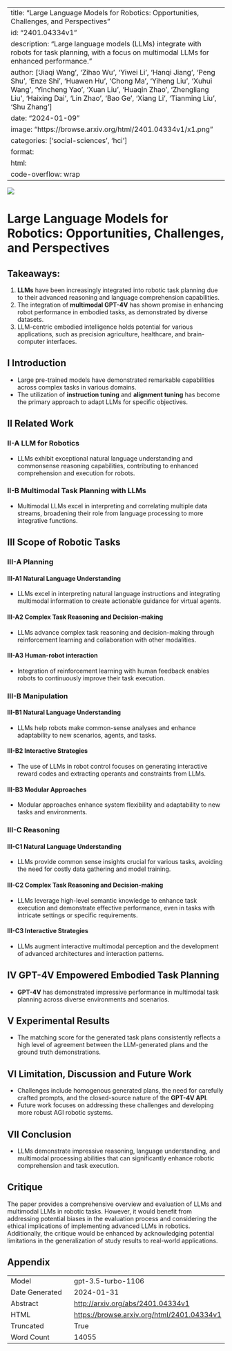 
---
title: "Large Language Models for Robotics: Opportunities, Challenges, and Perspectives"
id: "2401.04334v1"
description: "Large language models (LLMs) integrate with robots for task planning, with a focus on multimodal LLMs for enhanced performance."
author: ['Jiaqi Wang', 'Zihao Wu', 'Yiwei Li', 'Hanqi Jiang', 'Peng Shu', 'Enze Shi', 'Huawen Hu', 'Chong Ma', 'Yiheng Liu', 'Xuhui Wang', 'Yincheng Yao', 'Xuan Liu', 'Huaqin Zhao', 'Zhengliang Liu', 'Haixing Dai', 'Lin Zhao', 'Bao Ge', 'Xiang Li', 'Tianming Liu', 'Shu Zhang']
date: "2024-01-09"
image: "https://browse.arxiv.org/html/2401.04334v1/x1.png"
categories: ['social-sciences', 'hci']
format:
  html:
    code-overflow: wrap
---

![](https://browse.arxiv.org/html/2401.04334v1/x1.png)

# Large Language Models for Robotics: Opportunities, Challenges, and Perspectives

## Takeaways:
1. **LLMs** have been increasingly integrated into robotic task planning due to their advanced reasoning and language comprehension capabilities.
2. The integration of **multimodal GPT-4V** has shown promise in enhancing robot performance in embodied tasks, as demonstrated by diverse datasets.
3. LLM-centric embodied intelligence holds potential for various applications, such as precision agriculture, healthcare, and brain-computer interfaces.

## I Introduction
- Large pre-trained models have demonstrated remarkable capabilities across complex tasks in various domains.
- The utilization of **instruction tuning** and **alignment tuning** has become the primary approach to adapt LLMs for specific objectives.

## II Related Work
### II-A LLM for Robotics
- LLMs exhibit exceptional natural language understanding and commonsense reasoning capabilities, contributing to enhanced comprehension and execution for robots.

### II-B Multimodal Task Planning with LLMs
- Multimodal LLMs excel in interpreting and correlating multiple data streams, broadening their role from language processing to more integrative functions.

## III Scope of Robotic Tasks
### III-A Planning
#### III-A1 Natural Language Understanding
- LLMs excel in interpreting natural language instructions and integrating multimodal information to create actionable guidance for virtual agents.

#### III-A2 Complex Task Reasoning and Decision-making
- LLMs advance complex task reasoning and decision-making through reinforcement learning and collaboration with other modalities.

#### III-A3 Human-robot interaction
- Integration of reinforcement learning with human feedback enables robots to continuously improve their task execution.

### III-B Manipulation
#### III-B1 Natural Language Understanding
- LLMs help robots make common-sense analyses and enhance adaptability to new scenarios, agents, and tasks.

#### III-B2 Interactive Strategies
- The use of LLMs in robot control focuses on generating interactive reward codes and extracting operants and constraints from LLMs.

#### III-B3 Modular Approaches
- Modular approaches enhance system flexibility and adaptability to new tasks and environments.

### III-C Reasoning
#### III-C1 Natural Language Understanding
- LLMs provide common sense insights crucial for various tasks, avoiding the need for costly data gathering and model training.

#### III-C2 Complex Task Reasoning and Decision-making
- LLMs leverage high-level semantic knowledge to enhance task execution and demonstrate effective performance, even in tasks with intricate settings or specific requirements.

#### III-C3 Interactive Strategies
- LLMs augment interactive multimodal perception and the development of advanced architectures and interaction patterns.

## IV GPT-4V Empowered Embodied Task Planning
- **GPT-4V** has demonstrated impressive performance in multimodal task planning across diverse environments and scenarios.

## V Experimental Results
- The matching score for the generated task plans consistently reflects a high level of agreement between the LLM-generated plans and the ground truth demonstrations.

## VI Limitation, Discussion and Future Work
- Challenges include homogenous generated plans, the need for carefully crafted prompts, and the closed-source nature of the **GPT-4V API**.
- Future work focuses on addressing these challenges and developing more robust AGI robotic systems.

## VII Conclusion
- LLMs demonstrate impressive reasoning, language understanding, and multimodal processing abilities that can significantly enhance robotic comprehension and task execution.

## Critique
The paper provides a comprehensive overview and evaluation of LLMs and multimodal LLMs in robotic tasks. However, it would benefit from addressing potential biases in the evaluation process and considering the ethical implications of implementing advanced LLMs in robotics. Additionally, the critique would be enhanced by acknowledging potential limitations in the generalization of study results to real-world applications.

## Appendix

|          |          |
|----------|----------|
| Model     | gpt-3.5-turbo-1106       |
| Date Generated     | 2024-01-31       |
| Abstract | [http://arxiv.org/abs/2401.04334v1](http://arxiv.org/abs/2401.04334v1)        |
| HTML     | [https://browse.arxiv.org/html/2401.04334v1](https://browse.arxiv.org/html/2401.04334v1)       |
| Truncated       | True       |
| Word Count       | 14055       |